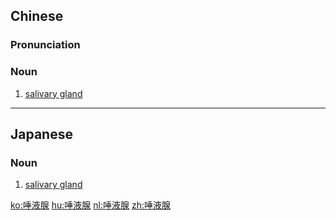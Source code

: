==Chinese==
{{zh-forms|type=21}}

===Pronunciation===
{{zh-pron
|m=tuò液xiàn
|c=to3 jik6 sin3
|cat=n
}}

===Noun===
{{zh-noun}}

# {{lb|zh|anatomy}} [[salivary gland]]

----

==Japanese==
{{ja-kanjitab|だ|えき|せん|yomi=on}}

===Noun===
{{ja-noun|だえきせん}}

# [[salivary gland]]

[[ko:唾液腺]]
[[hu:唾液腺]]
[[nl:唾液腺]]
[[zh:唾液腺]]